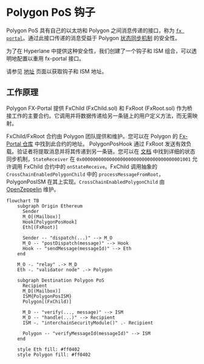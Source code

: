 # Polygon PoS 钩子

Polygon PoS 具有自己的以太坊和 Polygon 之间消息传递的接口，称为 [`fx portal`](https://github.com/0xPolygon/fx-portal)。通过此接口传递的消息受益于 Polygon [状态同步机制](https://docs.polygon.technology/pos/architecture/bor/state-sync/) 的安全性。

为了在 Hyperlane 中提供这种安全性，我们创建了一个钩子和 ISM 组合，可以透明地配置以重用 fx-portal 接口。

请参见 [地址](../contract-addresses.mdx) 页面以获取钩子和 ISM 地址。

## 工作原理

Polygon FX-Portal 提供 FxChild (FxChild.sol) 和 FxRoot (FxRoot.sol) 作为桥接工作的主要合约。它调用并将数据传递给另一条链上的用户定义方法，而无需映射。

FxChild/FxRoot 合约由 Polygon 团队提供和维护。您可以在 Polygon 的 [Fx-Portal 仓库](https://github.com/0xPolygon/fx-portal) 中找到此合约的地址。
PolygonPosHook 通过 FxRoot 发送有效负载。验证者将提取消息并将其传递到另一条链。您可以在 [文档](https://docs.polygon.technology/pos/how-to/bridging/l1-l2-communication/state-transfer/) 中找到详细的状态同步机制，`StateReceiver` 在 `0x0000000000000000000000000000000000001001` 允许调用 FxChild 合约中的 `onStateReceive`。FxChild 调用抽象的 `CrossChainEnabledPolygonChild` 中的 `processMessageFromRoot`，PolygonPosISM 在其上实现。`CrossChainEnabledPolygonChild` 由 [OpenZeppelin](https://docs.openzeppelin.com/contracts/4.x/api/crosschain#) 维护。

```mermaid
flowchart TB
    subgraph Origin Ethereum
      Sender
      M_O[(Mailbox)]
      Hook[PolygonPosHook]
      Eth[(FxRoot)]

      Sender -- "dispatch(...)" --> M_O
      M_O -- "postDispatch(message)" --> Hook
      Hook -- "sendMessage(messageId)" --> Eth
    end

    M_O -. "relay" .-> M_D
    Eth -. "validator node" .-> Polygon

    subgraph Destination Polygon PoS
      Recipient
      M_D[(Mailbox)]
      ISM{PolygonPosISM}
      Polygon[(FxChild)]

      M_D -- "verify(..., message)" --> ISM
      M_D -- "handle(...)" --> Recipient
      ISM -. "interchainSecurityModule()" .- Recipient

      Polygon -- "verifyMessageId(messageId)" --> ISM
    end

    style Eth fill: #ff0402
    style Polygon fill: #ff0402
```
